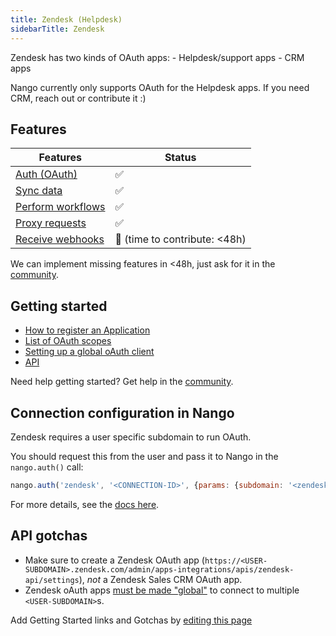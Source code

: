 ```yaml
---
title: Zendesk (Helpdesk)
sidebarTitle: Zendesk
---
```



<Overview />


<Note>
Zendesk has two kinds of OAuth apps:
- Helpdesk/support apps
- CRM apps

Nango currently only supports OAuth for the Helpdesk apps. If you need CRM, reach out or contribute it :)
</Note>

## Features

| Features | Status |
| - | - |
| [Auth (OAuth)](/guides/getting-started/authorize-an-api-from-your-app) | ✅ |
| [Sync data](/guides/getting-started/read-from-an-api) | ✅ |
| [Perform workflows](/guides/getting-started/write-to-an-api) | ✅ |
| [Proxy requests](/guides/proxy-requests-to-an-api) | ✅ |
| [Receive webhooks](/guides/receive-webhooks-from-an-api) | 🚫 (time to contribute: &lt;48h) |

<Tip>We can implement missing features in &lt;48h, just ask for it in the [community](https://nango.dev/slack).</Tip>

## Getting started

-   [How to register an Application](https://support.zendesk.com/hc/en-us/articles/4408845965210-Using-OAuth-authentication-with-your-application#topic_s21_lfs_qk)
-   [List of OAuth scopes](https://support.zendesk.com/hc/en-us/articles/4408845965210#topic_gql_kbd_gt)
-   [Setting up a global oAuth client](https://developer.zendesk.com/documentation/marketplace/building-a-marketplace-app/set-up-a-global-oauth-client/)
-   [API](https://developer.zendesk.com/api-reference/)

<Tip>Need help getting started? Get help in the [community](https://nango.dev/slack).</Tip>


## Connection configuration in Nango

Zendesk requires a user specific subdomain to run OAuth.

You should request this from the user and pass it to Nango in the `nango.auth()` call:

```js
nango.auth('zendesk', '<CONNECTION-ID>', {params: {subdomain: '<zendesk-subdomain>'}});
```

For more details, see the [docs here](/guides/getting-started/authorize-an-api-from-your-app#apis-requiring-connection-specific-configuration-for-authorization).

## API gotchas

-   Make sure to create a Zendesk OAuth app (`https://<USER-SUBDOMAIN>.zendesk.com/admin/apps-integrations/apis/zendesk-api/settings`), _not_ a Zendesk Sales CRM OAuth app. 
-   Zendesk oAuth apps [must be made "global"](https://developer.zendesk.com/documentation/marketplace/building-a-marketplace-app/set-up-a-global-oauth-client/) to connect to multiple `<USER-SUBDOMAIN>`s.

<Note>Add Getting Started links and Gotchas by [editing this page](https://github.com/nangohq/nango/tree/master/docs-v2/integrations/all/zendesk.mdx)</Note>

